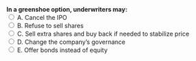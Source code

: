 ::: {.question-block}
<form onsubmit="event.preventDefault(); checkAnswer('module1_mcq_q49')" data-correct-answer="C"> 
  <strong style="display: block;">In a greenshoe option, underwriters may:</strong> 
  <label><input type="radio" name="module1_mcq_q49" value="A"> A. Cancel the IPO</label><br>
  <label><input type="radio" name="module1_mcq_q49" value="B"> B. Refuse to sell shares</label><br>
  <label><input type="radio" name="module1_mcq_q49" value="C"> C. Sell extra shares and buy back if needed to stabilize price</label><br>
  <label><input type="radio" name="module1_mcq_q49" value="D"> D. Change the company’s governance</label><br>
  <label><input type="radio" name="module1_mcq_q49" value="E"> E. Offer bonds instead of equity</label><br>
</form> 

<div id="feedback-module1_mcq_q49" class="feedback" data-status="" style="display:none;"> 
✅ Correct: C. The greenshoe allows flexibility to sell more or repurchase shares to stabilize prices. 
</div> 
:::
